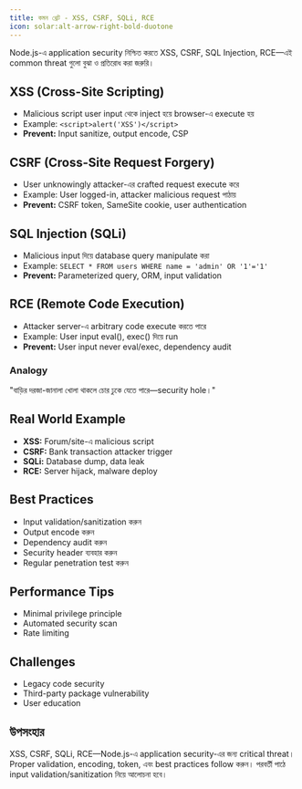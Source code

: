 ```yaml
---
title: কমন থ্রেট - XSS, CSRF, SQLi, RCE
icon: solar:alt-arrow-right-bold-duotone
---
```


Node.js-এ application security নিশ্চিত করতে XSS, CSRF, SQL Injection, RCE—এই common threat গুলো বুঝা ও প্রতিরোধ করা জরুরি।

## XSS (Cross-Site Scripting)
- Malicious script user input থেকে inject হয়ে browser-এ execute হয়
- Example: `<script>alert('XSS')</script>`
- **Prevent:** Input sanitize, output encode, CSP

## CSRF (Cross-Site Request Forgery)
- User unknowingly attacker-এর crafted request execute করে
- Example: User logged-in, attacker malicious request পাঠায়
- **Prevent:** CSRF token, SameSite cookie, user authentication

## SQL Injection (SQLi)
- Malicious input দিয়ে database query manipulate করা
- Example: `SELECT * FROM users WHERE name = 'admin' OR '1'='1'`
- **Prevent:** Parameterized query, ORM, input validation

## RCE (Remote Code Execution)
- Attacker server-এ arbitrary code execute করতে পারে
- Example: User input eval(), exec() দিয়ে run
- **Prevent:** User input never eval/exec, dependency audit

### Analogy
"বাড়ির দরজা-জানালা খোলা থাকলে চোর ঢুকে যেতে পারে—security hole।"

## Real World Example
- **XSS:** Forum/site-এ malicious script
- **CSRF:** Bank transaction attacker trigger
- **SQLi:** Database dump, data leak
- **RCE:** Server hijack, malware deploy

## Best Practices
- Input validation/sanitization করুন
- Output encode করুন
- Dependency audit করুন
- Security header ব্যবহার করুন
- Regular penetration test করুন

## Performance Tips
- Minimal privilege principle
- Automated security scan
- Rate limiting

## Challenges
- Legacy code security
- Third-party package vulnerability
- User education

## উপসংহার

XSS, CSRF, SQLi, RCE—Node.js-এ application security-এর জন্য critical threat। Proper validation, encoding, token, এবং best practices follow করুন। পরবর্তী পাঠে input validation/sanitization নিয়ে আলোচনা হবে।
